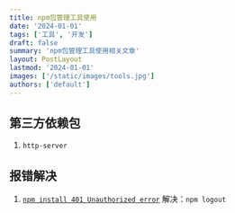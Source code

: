 ```yaml
---
title: npm包管理工具使用
date: '2024-01-01'
tags: ['工具', '开发']
draft: false
summary: 'npm包管理工具使用相关文章'
layout: PostLayout
lastmod: '2024-01-01'
images: ['/static/images/tools.jpg']
authors: ['default']
---
```


## 第三方依赖包
1. `http-server`
## 报错解决
1. [`npm install 401 Unauthorized error`](https://github.com/npm/npm/issues/16251)
解决：`npm logout`

